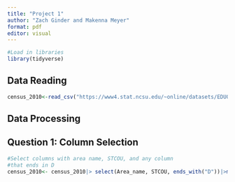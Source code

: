 ```yaml
---
title: "Project 1"
author: "Zach Ginder and Makenna Meyer"
format: pdf
editor: visual
---
```


```r
#Load in libraries
library(tidyverse)
```

## Data Reading

```r
census_2010<-read_csv("https://www4.stat.ncsu.edu/~online/datasets/EDU01a.csv")
```

## Data Processing

## Question 1: Column Selection

```r
#Select columns with area name, STCOU, and any column
#that ends in D
census_2010<- census_2010|> select(Area_name, STCOU, ends_with("D"))|>mutate(area_name=Area_name)
```
